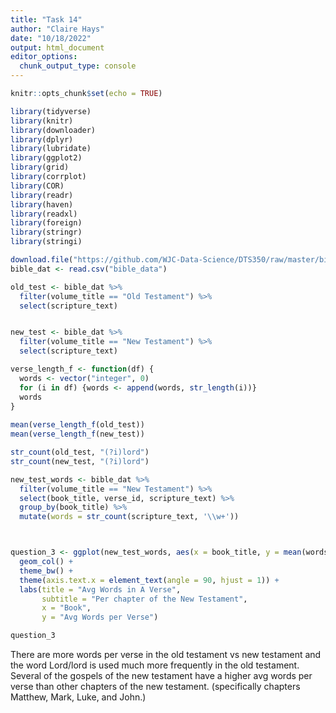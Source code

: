 ```yaml
---
title: "Task 14"
author: "Claire Hays"
date: "10/18/2022"
output: html_document
editor_options: 
  chunk_output_type: console
---
```


```r
knitr::opts_chunk$set(echo = TRUE)
```

```r
library(tidyverse)
library(knitr)
library(downloader)
library(dplyr)
library(lubridate)
library(ggplot2)
library(grid)
library(corrplot)
library(COR)
library(readr) 
library(haven)
library(readxl)
library(foreign)
library(stringr)
library(stringi)

```

```r
download.file("https://github.com/WJC-Data-Science/DTS350/raw/master/bible.csv", "bible_data")
bible_dat <- read.csv("bible_data")
```

```r

old_test <- bible_dat %>%
  filter(volume_title == "Old Testament") %>%
  select(scripture_text)


new_test <- bible_dat %>%
  filter(volume_title == "New Testament") %>%
  select(scripture_text)


```

```r

verse_length_f <- function(df) {
  words <- vector("integer", 0)
  for (i in df) {words <- append(words, str_length(i))}
  words
}
  
mean(verse_length_f(old_test))
mean(verse_length_f(new_test))

```

```r

str_count(old_test, "(?i)lord")
str_count(new_test, "(?i)lord")
```

```r

new_test_words <- bible_dat %>%
  filter(volume_title == "New Testament") %>%
  select(book_title, verse_id, scripture_text) %>%
  group_by(book_title) %>%
  mutate(words = str_count(scripture_text, '\\w+'))



question_3 <- ggplot(new_test_words, aes(x = book_title, y = mean(words))) +
  geom_col() +
  theme_bw() +
  theme(axis.text.x = element_text(angle = 90, hjust = 1)) +
  labs(title = "Avg Words in A Verse",
       subtitle = "Per chapter of the New Testament",
       x = "Book",
       y = "Avg Words per Verse")

question_3
```

There are more words per verse in the old testament vs new testament and the word Lord/lord is used much more frequently in the old testament.  Several of the gospels of the new testament have a higher avg words per verse than other chapters of the new testament. (specifically chapters Matthew, Mark, Luke, and John.)
